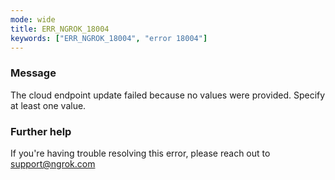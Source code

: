 ```yaml
---
mode: wide
title: ERR_NGROK_18004
keywords: ["ERR_NGROK_18004", "error 18004"]
---
```



### Message

The cloud endpoint update failed because no values were provided. Specify at least one value.

<ErrorDetails />

### Further help

If you're having trouble resolving this error, please reach out to [support@ngrok.com](mailto:support@ngrok.com?subject=Help%20with%20ERR_NGROK_18004)
